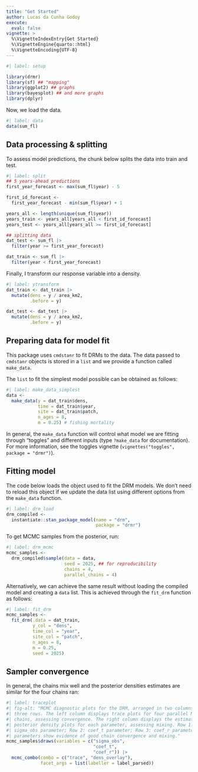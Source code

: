```yaml
---
title: "Get Started"
author: Lucas da Cunha Godoy
execute:
  eval: false
vignette: >
  %\VignetteIndexEntry{Get Started}
  %\VignetteEngine{quarto::html}
  %\VignetteEncoding{UTF-8}
---
```


```r
#| label: setup

library(drmr)
library(sf) ## "mapping"
library(ggplot2) ## graphs
library(bayesplot) ## and more graphs
library(dplyr)
```

Now, we load the data.

```r
#| label: data
data(sum_fl)
```

## Data processing & splitting

To assess model predictions, the chunk below splits the data into train and
test.

```r
#| label: split
## 5 years-ahead predictions
first_year_forecast <- max(sum_fl$year) - 5

first_id_forecast <-
  first_year_forecast - min(sum_fl$year) + 1

years_all <- length(unique(sum_fl$year))
years_train <- years_all[years_all < first_id_forecast]
years_test <- years_all[years_all >= first_id_forecast]

## splitting data
dat_test <- sum_fl |>
  filter(year >= first_year_forecast)

dat_train <- sum_fl |>
  filter(year < first_year_forecast)
```

Finally, I transform our response variable into a density.

```r
#| label: ytransform
dat_train <- dat_train |>
  mutate(dens = y / area_km2,
         .before = y)

dat_test <- dat_test |>
  mutate(dens = y / area_km2,
         .before = y)
```

## Preparing data for model fit


This package uses `cmdstanr` to fit DRMs to the data. The data passed to
`cmdstanr` objects is stored in a `list` and we provide a function called
`make_data`. 


The `list` to fit the simplest model possible can be obtained as follows:

```r
#| label: make_data_simplest
data <-
  make_data(y = dat_train$dens,
            time = dat_train$year,
            site = dat_train$patch,
            n_ages = 8,
            m = 0.25) # fishing mortality
```

In general, the `make_data` function will control what model we are fitting
through "toggles" and different inputs (type `?make_data` for
documentation). For more information, see the toggles vignette
(`vignettes("toggles", package = "drmr")`).


## Fitting model

The code below loads the object used to fit the DRM models. We don't need to
reload this object if we update the data list using different options from the
`make_data` function.

```r
#| label: drm_load
drm_compiled <-
  instantiate::stan_package_model(name = "drm",
                                  package = "drmr")
```

To get MCMC samples from the posterior, run:

```r
#| label: drm_mcmc
mcmc_samples <-
  drm_compiled$sample(data = data,
                      seed = 2025, ## for reproducibility
                      chains = 4,
                      parallel_chains = 4)
```

Alternatively, we can achieve the same result without loading the compiled model
and creating a `data` list. This is achieved through the `fit_drm` function as
follows:

```r
#| label: fit_drm
mcmc_samples <-
  fit_drm(.data = dat_train,
          y_col = "dens",
          time_col = "year",
          site_col = "patch",
          n_ages = 8,
          m = 0.25,
          seed = 2025)
```


## Sampler convergence

In general, the chains mix well and the posterior densities estimates are
similar for the four chains ran:
```r
#| label: traceplot
#| fig-alt: "MCMC diagnostic plots for the DRM, arranged in two columns and
#| three rows. The left column displays trace plots for four parallel MCMC
#| chains, assessing convergence. The right column displays the estimated
#| posterior density plots for each parameter, assessing mixing. Row 1:
#| sigma_obs parameter; Row 2: coef_t parameter; Row 3: coef_r parameter. All
#| parameters show evidence of good chain convergence and mixing."
mcmc_samples$draws(variables = c("sigma_obs",
                                 "coef_t",
                                 "coef_r")) |>
  mcmc_combo(combo = c("trace", "dens_overlay"),
             facet_args = list(labeller = label_parsed))
```

